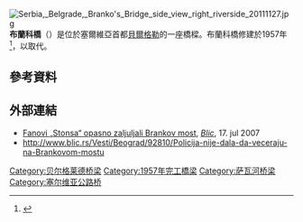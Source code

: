 [[File:Serbia,_Belgrade,_Branko's_Bridge_side_view_right_riverside_20111127.jpg|thumb]]
'''布蘭科橋'''（{{lang-sr|Бранков мост}}）是位於塞爾維亞首都[[貝爾格勒|貝爾格勒]]的一座橋樑。布蘭科橋修建於1957年<ref>{{cite web|url=http://www.danas.rs/20031216/periskop1.html|title=Arhiv: 16. decembar|publisher=[[Danas_(newspaper)|Danas]]|date=2003-12-16|language=sr|deadurl=yes|archiveurl=https://web.archive.org/web/20110725140430/http://www.danas.rs/20031216/periskop1.html|archivedate=2011-07-25}}</ref>，以取代{{le|亞歷山大國王橋|King Alexander Bridge}}。

==參考資料==
{{reflist}}
{{coord|44|48|53|N|20|26|54|E|type:landmark_source:frwiki|display=title}}

==外部連結==
{{commons category|Branko's Bridge}}
*[http://www.blic.co.rs/temadana.php?id=8483 Fanovi „Stonsa“ opasno zaljuljali Brankov most]{{Dead link|date=2018年7月 |bot=InternetArchiveBot |fix-attempted=no }}, ''[[Blic_(newspaper)|Blic]]'', 17. jul 2007
* http://www.blic.rs/Vesti/Beograd/92810/Policija-nije-dala-da-veceraju-na-Brankovom-mostu {{Wayback|url=http://www.blic.rs/Vesti/Beograd/92810/Policija-nije-dala-da-veceraju-na-Brankovom-mostu |date=20121005121344 }}

[[Category:贝尔格莱德桥梁|Category:贝尔格莱德桥梁]]
[[Category:1957年完工橋梁|Category:1957年完工橋梁]]
[[Category:萨瓦河桥梁|Category:萨瓦河桥梁]]
[[Category:塞尔维亚公路桥|Category:塞尔维亚公路桥]]